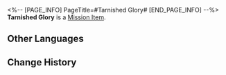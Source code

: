 <%-- [PAGE_INFO]
PageTitle=#Tarnished Glory#
[END_PAGE_INFO] --%>
{{Item Infobox
|id          = 140576
|image       = Item Tarnished Glory.png{{subst:void|<!--$UPLOAD:<<SpriteOutput/ItemFigures/1040538.png>-<Item Tarnished Glory.png>-<Item Icons>>-->}}
|type        = Mission Item
|invCategory = Missions
|rarity      = 3
|effect      = 
|description = An old, tattered photograph captures the past of Miss Note &mdash; the cries of injustice behind bars, the jubilant song upon breaking free, the thunderous applause beneath the stage, the scorn born of disgrace. All those voices have faded into history, leaving only a yellowed memory behind.
}}
{{Description|''"And even so, I still choose to sing."''}}
'''Tarnished Glory''' is a [[Mission Item]].

==Other Languages==
{{Other Languages
|en   = Tarnished Glory
|zhs  = 褪色的辉煌
|zht  = 褪色的輝煌
|ja   = 色褪せた栄光
|ko   = 빛바랜 영광
|es   = Gloria apagada
|fr   = Gloire flétrie
|ru   = Потускневшая слава
|th   = ความรุ่งโรจน์ที่ซีดจาง
|vi   = Vinh Quang Phai Màu
|de   = Verblasster Glanz
|id   = Kemuliaan yang Memudar
|pt   = Glória Maculada
}}

==Change History==
{{Change History|3.4}}